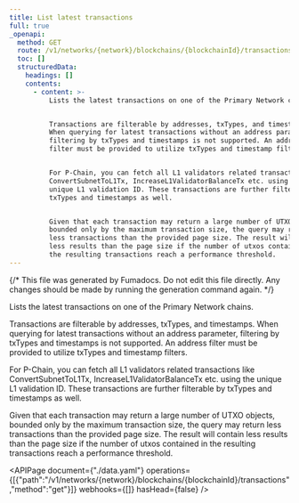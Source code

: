 ```yaml
---
title: List latest transactions
full: true
_openapi:
  method: GET
  route: /v1/networks/{network}/blockchains/{blockchainId}/transactions
  toc: []
  structuredData:
    headings: []
    contents:
      - content: >-
          Lists the latest transactions on one of the Primary Network chains.


          Transactions are filterable by addresses, txTypes, and timestamps.
          When querying for latest transactions without an address parameter,
          filtering by txTypes and timestamps is not supported. An address
          filter must be provided to utilize txTypes and timestamp filters.


          For P-Chain, you can fetch all L1 validators related transactions like
          ConvertSubnetToL1Tx, IncreaseL1ValidatorBalanceTx etc. using the
          unique L1 validation ID. These transactions are further filterable by
          txTypes and timestamps as well.


          Given that each transaction may return a large number of UTXO objects,
          bounded only by the maximum transaction size, the query may return
          less transactions than the provided page size. The result will contain
          less results than the page size if the number of utxos contained in
          the resulting transactions reach a performance threshold.
---
```


{/* This file was generated by Fumadocs. Do not edit this file directly. Any changes should be made by running the generation command again. */}

Lists the latest transactions on one of the Primary Network chains.

Transactions are filterable by addresses, txTypes, and timestamps. When querying for latest transactions without an address parameter, filtering by txTypes and timestamps is not supported. An address filter must be provided to utilize txTypes and timestamp filters.

For P-Chain, you can fetch all L1 validators related transactions like ConvertSubnetToL1Tx, IncreaseL1ValidatorBalanceTx etc. using the unique L1 validation ID. These transactions are further filterable by txTypes and timestamps as well.

Given that each transaction may return a large number of UTXO objects, bounded only by the maximum transaction size, the query may return less transactions than the provided page size. The result will contain less results than the page size if the number of utxos contained in the resulting transactions reach a performance threshold.

<APIPage document={"./data.yaml"} operations={[{"path":"/v1/networks/{network}/blockchains/{blockchainId}/transactions","method":"get"}]} webhooks={[]} hasHead={false} />